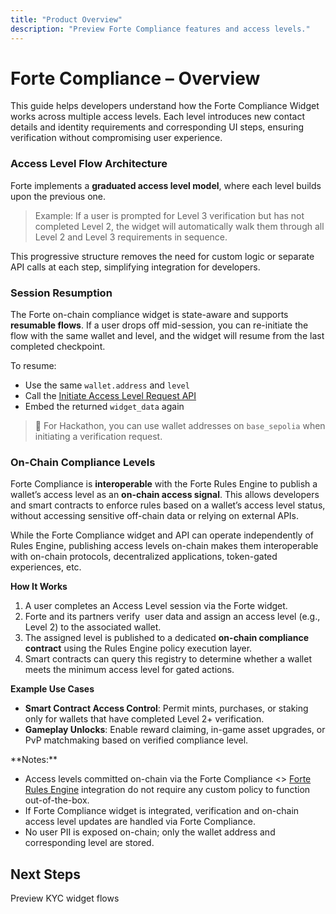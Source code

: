 ```yaml
---
title: "Product Overview"
description: "Preview Forte Compliance features and access levels."
---
```


# Forte Compliance – Overview

This guide helps developers understand how the Forte Compliance Widget works across multiple access levels. Each level introduces new contact details and identity requirements and corresponding UI steps, ensuring verification without compromising user experience.

### <Icon icon="arrow-progress" size={22} />  Access Level Flow Architecture

Forte implements a **graduated access level model**, where each level builds upon the previous one.

> Example: If a user is prompted for Level 3 verification but has not completed Level 2, the widget will automatically walk them through all Level 2 and Level 3 requirements in sequence.

This progressive structure removes the need for custom logic or separate API calls at each step, simplifying integration for developers.

### <Icon icon="play-pause" size={22} /> Session Resumption

The Forte on-chain compliance widget is state-aware and supports **resumable flows**. If a user drops off mid-session, you can re-initiate the flow with the same wallet and level, and the widget will resume from the last completed checkpoint.

To resume:

- Use the same `wallet.address` and `level`
- Call the [Initiate Access Level Request API](/api-reference/endpoint/initiate-kyc-request)
- Embed the returned `widget_data` again

> 🧪 For Hackathon, you can use wallet addresses on `base_sepolia` when initiating a verification request.

### <Icon icon="link" size={22} /> **On-Chain Compliance Levels**

Forte Compliance is **interoperable** with the Forte Rules Engine to publish a wallet’s access level as an **on-chain access signal**. This allows developers and smart contracts to enforce rules based on a wallet’s access level status, without accessing sensitive off-chain data or relying on external APIs.

While the Forte Compliance widget and API can operate independently of Rules Engine, publishing access levels on-chain makes them interoperable with on-chain protocols, decentralized applications, token-gated experiences, etc.

**How It Works**

1. A user completes an Access Level session via the Forte widget.
2. Forte and its partners verify  user data and assign an access level (e.g., Level 2) to the associated wallet.
3. The assigned level is published to a dedicated **on-chain compliance contract** using the Rules Engine policy execution layer.
4. Smart contracts can query this registry to determine whether a wallet meets the minimum access level for gated actions.

**Example Use Cases**

- **Smart Contract Access Control**: Permit mints, purchases, or staking only for wallets that have completed Level 2\+ verification.
- **Gameplay Unlocks**: Enable reward claiming, in-game asset upgrades, or PvP matchmaking based on verified compliance level.

<Info>
  **Notes:**

  - Access levels committed on-chain via the Forte Compliance \<\> [Forte Rules Engine](https://docs.forterulesengine.io) integration do not require any custom policy to function out-of-the-box.
  - If Forte Compliance widget is integrated, verification and on-chain access level updates are handled via Forte Compliance.
  - No user PII is exposed on-chain; only the wallet address and corresponding level are stored.
</Info>

## Next Steps

<Card title="KYC Levels" icon="sparkles" href="/KYC_levels_flows">
  Preview KYC widget flows
</Card>